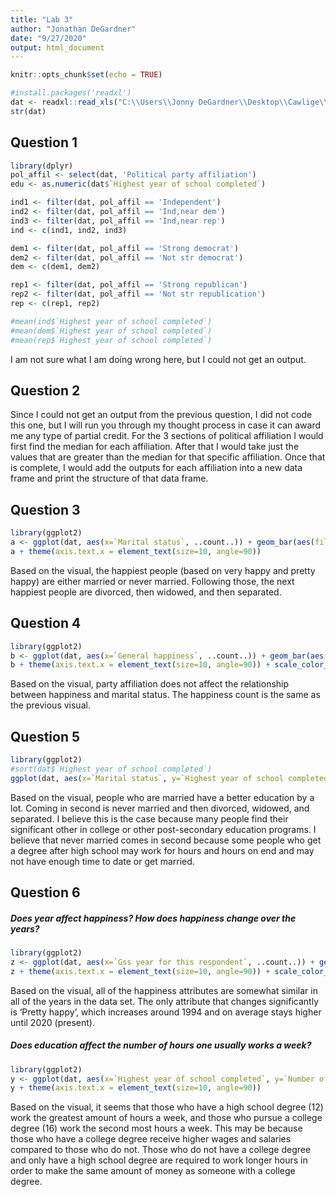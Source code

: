 ---
title: "Lab 3"
author: "Jonathan DeGardner"
date: "9/27/2020"
output: html_document
---

```{r setup, include=FALSE}
knitr::opts_chunk$set(echo = TRUE)
```
```{r}
#install.packages('readxl')
dat <- readxl::read_xls("C:\\Users\\Jonny DeGardner\\Desktop\\Cawlige\\S.S1\\DS 202\\ds202_lab3\\extract1.tar\\extract1\\GSS.xls")
str(dat)
```

## Question 1
```{r}
library(dplyr)
pol_affil <- select(dat, 'Political party affiliation')
edu <- as.numeric(dat$`Highest year of school completed`)

ind1 <- filter(dat, pol_affil == 'Independent')
ind2 <- filter(dat, pol_affil == 'Ind,near dem')
ind3 <- filter(dat, pol_affil == 'Ind,near rep')
ind <- c(ind1, ind2, ind3)

dem1 <- filter(dat, pol_affil == 'Strong democrat')
dem2 <- filter(dat, pol_affil == 'Not str democrat')
dem <- c(dem1, dem2)

rep1 <- filter(dat, pol_affil == 'Strong republican')
rep2 <- filter(dat, pol_affil == 'Not str republication')
rep <- c(rep1, rep2)

#mean(ind$`Highest year of school completed`)
#mean(dem$`Highest year of school completed`)
#mean(rep$`Highest year of school completed`)
```

I am not sure what I am doing wrong here, but I could not get an output.


## Question 2

Since I could not get an output from the previous question, I did not code this one, but I will run you through my thought process in case it can award me any type of partial credit.
For the 3 sections of political affiliation I would first find the median for each affiliation. After that I would take just the values that are greater than the median for that specific affiliation. Once that is complete, I would add the outputs for each affiliation into a new data frame and print the structure of that data frame.


## Question 3
```{r}
library(ggplot2)
a <- ggplot(dat, aes(x=`Marital status`, ..count..)) + geom_bar(aes(fill=`General happiness`), position='dodge')
a + theme(axis.text.x = element_text(size=10, angle=90))
```

Based on the visual, the happiest people (based on very happy and pretty happy) are either married or never married. Following those, the next happiest people are divorced, then widowed, and then separated.


## Question 4
```{r}
library(ggplot2)
b <- ggplot(dat, aes(x=`General happiness`, ..count..)) + geom_bar(aes(fill=`Political party affiliation`), position='dodge') + geom_bar(aes(fill=`Marital status`), position='dodge')
b + theme(axis.text.x = element_text(size=10, angle=90)) + scale_color_gradient2(midpoint=mid, low='blue', mid='white', high='red', space='Lab')
```

Based on the visual, party affiliation does not affect the relationship between happiness and marital status. The happiness count is the same as the previous visual.


## Question 5
```{r}
library(ggplot2)
#sort(dat$`Highest year of school completed`)
ggplot(dat, aes(x=`Marital status`, y=`Highest year of school completed`)) + geom_bar(stat='identity', width=.5, fill='tomato2') + theme(axis.text.x = element_text(size=10, angle=90))
```

Based on the visual, people who are married have a better education by a lot. Coming in second is never married and then divorced, widowed, and separated. I believe this is the case because many people find their significant other in college or other post-secondary education programs. I believe that never married comes in second because some people who get a degree after high school may work for hours and hours on end and may not have enough time to date or get married.


## Question 6
##### Does year affect happiness? How does happiness change over the years?
```{r}
library(ggplot2)
z <- ggplot(dat, aes(x=`Gss year for this respondent`, ..count..)) + geom_bar(aes(fill=`General happiness`), position='dodge')
z + theme(axis.text.x = element_text(size=10, angle=90)) + scale_color_gradient2(midpoint=mid, low='blue', mid='white', high='red', space='Lab')
```

Based on the visual, all of the happiness attributes are somewhat similar in all of the years in the data set. The only attribute that changes significantly is 'Pretty happy', which increases around 1994 and on average stays higher until 2020 (present).


##### Does education affect the number of hours one usually works a week?
```{r}
library(ggplot2)
y <- ggplot(dat, aes(x=`Highest year of school completed`, y=`Number of hours usually work a week`)) + geom_bar(stat='identity', width=.6, fill='tomato3')
y + theme(axis.text.x = element_text(size=10, angle=90))
```

Based on the visual, it seems that those who have a high school degree (12) work the greatest amount of hours a week, and those who pursue a college degree (16) work the second most hours a week. This may be because those who have a college degree receive higher wages and salaries compared to those who do not. Those who do not have a college degree and only have a high school degree are required to work longer hours in order to make the same amount of money as someone with a college degree.